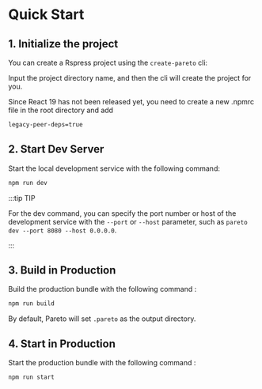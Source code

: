 # Quick Start


## 1. Initialize the project

You can create a Rspress project using the `create-pareto` cli:

<PackageManagerTabs command="create pareto@latest" />

Input the project directory name, and then the cli will create the project for you.

Since React 19 has not been released yet, you need to create a new .npmrc file in the root directory and add

```bash
legacy-peer-deps=true
```

## 2. Start Dev Server

Start the local development service with the following command:

```sh
npm run dev 
```

:::tip TIP

For the dev command, you can specify the port number or host of the development service with the `--port` or `--host` parameter, such as `pareto dev --port 8080 --host 0.0.0.0`.

:::

## 3. Build in Production

Build the production bundle with the following command
:

```bash
npm run build
```

By default, Pareto will set `.pareto` as the output directory.

## 4. Start in Production

Start the production bundle with the following command
:

```bash
npm run start
```